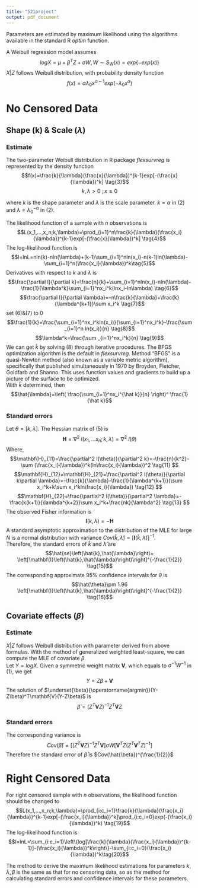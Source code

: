 ---
title: "521project"
output: pdf_document
---

Parameters are estimated by maximum likelihood using the algorithms available in the standard R $optim$ function. 

A Weibull regression model assumes 
$$log X=\mu+\beta^TZ+\sigma W, W\sim S_W(x)=exp\{-exp(x)\} \tag{1}$$ 
$X|Z$ follows Weibull distribution, with probability density function
$$f(x)=\alpha\lambda_0 x^{\alpha-1}exp(-\lambda_0 x^\alpha) \tag{2}$$

# No Censored Data

## Shape (k) & Scale ($\lambda$) 

### Estimate 
The two-parameter Weibull distribution in R package $flexsurvreg$ is represented by the density function
$$f(x)=\frac{k}{\lambda}(\frac{x}{\lambda})^{k-1}exp[-(\frac{x}{\lambda})^k] \tag{3}$$
$$k,\lambda>0\ ; x\ge0$$

where $k$ is the shape parameter and $\lambda$ is the scale parameter. $k=\alpha$ in (2) and $\lambda=\lambda_0^{-\alpha}$ in (2).

The likelihood function of a sample with $n$ observations is
$$L(x_1,...,x_n;k,\lambda)=\prod_{i=1}^n\frac{k}{\lambda}(\frac{x_i}{\lambda})^{k-1}exp[-(\frac{x}{\lambda})^k] \tag{4}$$
The log-likelihood function is
$$l=lnL=nln(k)-nln(\lambda)+(k-1)\sum_{i=1}^nln(x_i)-n(k-1)ln(\lambda)-\sum_{i=1}^n(\frac{x_i}{\lambda})^k\tag{5}$$
Derivatives with respect to $k$ and $\lambda$ is
$$\frac{\partial l}{\partial k}=\frac{n}{k}+\sum_{i=1}^nln(x_i)-nln(\lambda)-\frac{1}{\lambda^k}\sum_{i=1}^nx_i^k(lnx_i-ln\lambda) \tag{6}$$
$$\frac{\partial l}{\partial \lambda}=-n\frac{k}{\lambda}+\frac{k}{\lambda^{k+1}}\sum x_i^k \tag{7}$$
set (6)&(7) to 0  
$$\frac{1}{k}=\frac{\sum_{i=1}^nx_i^kln(x_i)}{\sum_{i=1}^nx_i^k}-\frac{\sum _{i=1}^n ln(x_i)}{n} \tag{8}$$
$$\lambda^k=\frac{\sum _{i=1}^nx_i^k}{n} \tag{9}$$
We can get $\hat{k}$ by solving (8) through iterative procedures. The BFGS optimization algorithm is the default in $flexsurvreg$. Method "BFGS" is a quasi-Newton method (also known as a variable metric algorithm), specifically that published simultaneously in 1970 by Broyden, Fletcher, Goldfarb and Shanno. This uses function values and gradients to build up a picture of the surface to be optimized.  
With $\hat{k}$ determined, then 
$$\hat{\lambda}=\left( \frac{\sum_{i=1}^nx_i^{\hat k}}{n} \right)^ \frac{1}{\hat k}$$

### Standard errors
Let $\theta=[k,\lambda]$. The Hessian matrix of (5) is
$$\mathbf{H}=\nabla^2\ l(x_1,\ldots x_n;k,\lambda) =\nabla^2\ l(\theta) \tag{10}$$
Where,  
$$\mathbf{H}_{11}=\frac{\partial^2 l(\theta)}{\partial^2 k}=-\frac{n}{k^2}-\sum (\frac{x_i}{\lambda})^k(ln\frac{x_i}{\lambda})^2 \tag{11} $$
$$\mathbf{H}_{12}=\mathbf{H}_{21}=\frac{\partial^2 l(\theta)}{\partial k\partial \lambda}=-\frac{k}{\lambda}-\frac{1}{\lambda^{k+1}}(\sum x_i^k+k\sum x_i^kln\frac{x_i}{\lambda}) \tag{12} $$
$$\mathbf{H}_{22}=\frac{\partial^2 l(\theta)}{\partial^2 \lambda}=-\frac{k(k+1)}{\lambda^{k+2}}\sum x_i^k+\frac{nk}{\lambda^2} \tag{13} $$
The observed Fisher information is
$$\mathbf{I}\left(k,\lambda\right)=-\mathbf{H} \tag{14}$$ 
A standard asymptotic approximation to the distribution of the MLE for large $N$ is a normal distribution with variance 
$Cov\left(\hat{k},\hat{\lambda}\right)=\left[\mathbf{I}\left(\hat{k},\hat{\lambda}\right)\right]^{-1}$.  
Therefore, the standard errors of $\hat{k}$ and $\hat{\lambda}$ are 
$$\hat{se}\left(\hat{k},\hat{\lambda}\right)= \left[\mathbf{I}\left(\hat{k},\hat{\lambda}\right)\right]^{-\frac{1}{2}} \tag{15}$$
The corresponding approximate 95% confidence intervals for $\theta$ is
$$\hat{\theta}\pm 1.96 \left[\mathbf{I}\left(\hat{k},\hat{\lambda}\right)\right]^{-\frac{1}{2}} \tag{16}$$ 

## Covariate effects ($\beta$)
### Estimate
$X|Z$ follows Weibull distribution with parameter derived from above formulas. With the method of generalized weighted least-square, we can compute the MLE of covariate $\beta$.  
Let $Y=logX$. Given a symmetric weight matrix $\mathbf{V}$, which equals to $\sigma^{-1}W^{-1}$ in (1), we get
$$Y = Z\beta+\mathbf{V}$$ 
The solution of $\underset{\beta}{\operatorname{argmin}}(Y-Z\beta)^T\mathbf{V}(Y-Z\beta)$ is
$$\hat{\beta}=(Z^T\mathbf{V}Z)^{-1}Z^T\mathbf{V}Z \tag{17}$$  

### Standard errors
The corresponding variance is
$$Cov(\hat{\beta})=[(Z^T\mathbf{V}Z)^{-1}Z^T\mathbf{V}]\sigma W[\mathbf{V}^TZ(Z^T\mathbf{V}^TZ)^{-1}] \tag{18}$$
Therefore the standard error of $\hat{\beta}$ is $Cov(\hat{\beta})^{\frac{1}{2}}$

# Right Censored Data
For right censored sample with $n$ observations, the likelihood function should be changed to
$$L(x_1,...,x_n;k,\lambda)=\prod_{i:c_i=1}\frac{k}{\lambda}(\frac{x_i}{\lambda})^{k-1}exp[-(\frac{x_i}{\lambda})^k]\prod_{i:c_i=0}exp(-(\frac{x_i}{\lambda})^k) \tag{19}$$
The log-likelihood function is
$$l=lnL=\sum_{i:c_i=1}\left\{log[\frac{k}{\lambda}(\frac{x_i}{\lambda})^{k-1}]-(\frac{x_i}{\lambda})^k\right\}-\sum_{i:c_i=0}(\frac{x_i}{\lambda})^k\tag{20}$$

The method to derive the maximum likelihood estimations for parameters $k,\lambda,\beta$ is the same as that for no censoring data, so as the method for calculating standard errors and confidence intervals for these parameters.